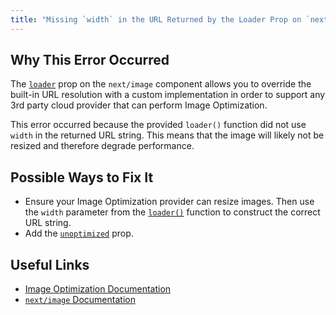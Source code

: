 ```yaml
---
title: "Missing `width` in the URL Returned by the Loader Prop on `next/image`"
---
```


## Why This Error Occurred

The [`loader`](/docs/pages/api-reference/components/image#loader) prop on the `next/image` component allows you to override the built-in URL resolution with a custom implementation in order to support any 3rd party cloud provider that can perform Image Optimization.

This error occurred because the provided `loader()` function did not use `width` in the returned URL string. This means that the image will likely not be resized and therefore degrade performance.

## Possible Ways to Fix It

- Ensure your Image Optimization provider can resize images. Then use the `width` parameter from the [`loader()`](/docs/pages/api-reference/components/image#loader) function to construct the correct URL string.
- Add the [`unoptimized`](/docs/pages/api-reference/components/image#unoptimized) prop.

## Useful Links

- [Image Optimization Documentation](/docs/pages/building-your-application/optimizing/images)
- [`next/image` Documentation](/docs/pages/api-reference/components/image)
